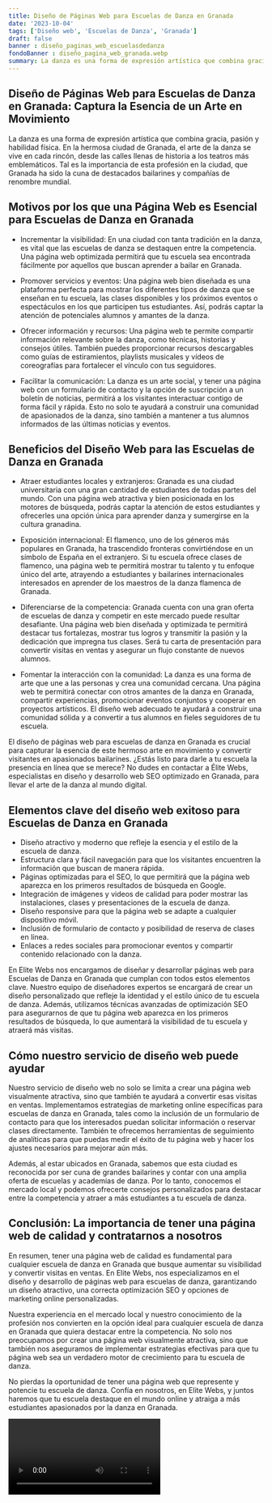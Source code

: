 ```yaml
---
title: Diseño de Páginas Web para Escuelas de Danza en Granada
date: '2023-10-04'
tags: ['Diseño web', 'Escuelas de Danza', 'Granada']
draft: false
banner : diseño_paginas_web_escuelasdedanza
fondoBanner : diseño_pagina_web_granada.webp
summary: La danza es una forma de expresión artística que combina gracia, pasión y habilidad física. En la hermosa ciudad de Granada, el arte de la danza se vive en cada rincón, desde las calles llenas de historia a los teatros más emblemáticos. Tal es la importancia de esta profesión en la ciudad, que Granada ha sido la cuna de destacados bailarines y compañías de renombre mundial. 
---
```


## Diseño de Páginas Web para Escuelas de Danza en Granada: Captura la Esencia de un Arte en Movimiento

La danza es una forma de expresión artística que combina gracia, pasión y habilidad física. En la hermosa ciudad de Granada, el arte de la danza se vive en cada rincón, desde las calles llenas de historia a los teatros más emblemáticos. Tal es la importancia de esta profesión en la ciudad, que Granada ha sido la cuna de destacados bailarines y compañías de renombre mundial. 

## Motivos por los que una Página Web es Esencial para Escuelas de Danza en Granada

- Incrementar la visibilidad: En una ciudad con tanta tradición en la danza, es vital que las escuelas de danza se destaquen entre la competencia. Una página web optimizada permitirá que tu escuela sea encontrada fácilmente por aquellos que buscan aprender a bailar en Granada.

- Promover servicios y eventos: Una página web bien diseñada es una plataforma perfecta para mostrar los diferentes tipos de danza que se enseñan en tu escuela, las clases disponibles y los próximos eventos o espectáculos en los que participen tus estudiantes. Así, podrás captar la atención de potenciales alumnos y amantes de la danza.

- Ofrecer información y recursos: Una página web te permite compartir información relevante sobre la danza, como técnicas, historias y consejos útiles. También puedes proporcionar recursos descargables como guías de estiramientos, playlists musicales y vídeos de coreografías para fortalecer el vínculo con tus seguidores.

- Facilitar la comunicación: La danza es un arte social, y tener una página web con un formulario de contacto y la opción de suscripción a un boletín de noticias, permitirá a los visitantes interactuar contigo de forma fácil y rápida. Esto no solo te ayudará a construir una comunidad de apasionados de la danza, sino también a mantener a tus alumnos informados de las últimas noticias y eventos.

## Beneficios del Diseño Web para las Escuelas de Danza en Granada

- Atraer estudiantes locales y extranjeros: Granada es una ciudad universitaria con una gran cantidad de estudiantes de todas partes del mundo. Con una página web atractiva y bien posicionada en los motores de búsqueda, podrás captar la atención de estos estudiantes y ofrecerles una opción única para aprender danza y sumergirse en la cultura granadina.

- Exposición internacional: El flamenco, uno de los géneros más populares en Granada, ha trascendido fronteras convirtiéndose en un símbolo de España en el extranjero. Si tu escuela ofrece clases de flamenco, una página web te permitirá mostrar tu talento y tu enfoque único del arte, atrayendo a estudiantes y bailarines internacionales interesados en aprender de los maestros de la danza flamenca de Granada.

- Diferenciarse de la competencia: Granada cuenta con una gran oferta de escuelas de danza y competir en este mercado puede resultar desafiante. Una página web bien diseñada y optimizada te permitirá destacar tus fortalezas, mostrar tus logros y transmitir la pasión y la dedicación que impregna tus clases. Será tu carta de presentación para convertir visitas en ventas y asegurar un flujo constante de nuevos alumnos.

- Fomentar la interacción con la comunidad: La danza es una forma de arte que une a las personas y crea una comunidad cercana. Una página web te permitirá conectar con otros amantes de la danza en Granada, compartir experiencias, promocionar eventos conjuntos y cooperar en proyectos artísticos. El diseño web adecuado te ayudará a construir una comunidad sólida y a convertir a tus alumnos en fieles seguidores de tu escuela.

El diseño de páginas web para escuelas de danza en Granada es crucial para capturar la esencia de este hermoso arte en movimiento y convertir visitantes en apasionados bailarines. ¿Estás listo para darle a tu escuela la presencia en línea que se merece? No dudes en contactar a Élite Webs, especialistas en diseño y desarrollo web SEO optimizado en Granada, para llevar el arte de la danza al mundo digital.

<GifSeo />

<Cta />

## Elementos clave del diseño web exitoso para Escuelas de Danza en Granada

- Diseño atractivo y moderno que refleje la esencia y el estilo de la escuela de danza.
- Estructura clara y fácil navegación para que los visitantes encuentren la información que buscan de manera rápida.
- Páginas optimizadas para el SEO, lo que permitirá que la página web aparezca en los primeros resultados de búsqueda en Google.
- Integración de imágenes y videos de calidad para poder mostrar las instalaciones, clases y presentaciones de la escuela de danza.
- Diseño responsive para que la página web se adapte a cualquier dispositivo móvil.
- Inclusión de formulario de contacto y posibilidad de reserva de clases en línea.
- Enlaces a redes sociales para promocionar eventos y compartir contenido relacionado con la danza.

En Elite Webs nos encargamos de diseñar y desarrollar páginas web para Escuelas de Danza en Granada que cumplan con todos estos elementos clave. Nuestro equipo de diseñadores expertos se encargará de crear un diseño personalizado que refleje la identidad y el estilo único de tu escuela de danza. Además, utilizamos técnicas avanzadas de optimización SEO para asegurarnos de que tu página web aparezca en los primeros resultados de búsqueda, lo que aumentará la visibilidad de tu escuela y atraerá más visitas.

## Cómo nuestro servicio de diseño web puede ayudar

Nuestro servicio de diseño web no solo se limita a crear una página web visualmente atractiva, sino que también te ayudará a convertir esas visitas en ventas. Implementamos estrategias de marketing online específicas para escuelas de danza en Granada, tales como la inclusión de un formulario de contacto para que los interesados puedan solicitar información o reservar clases directamente. También te ofrecemos herramientas de seguimiento de analíticas para que puedas medir el éxito de tu página web y hacer los ajustes necesarios para mejorar aún más.

Además, al estar ubicados en Granada, sabemos que esta ciudad es reconocida por ser cuna de grandes bailarines y contar con una amplia oferta de escuelas y academias de danza. Por lo tanto, conocemos el mercado local y podemos ofrecerte consejos personalizados para destacar entre la competencia y atraer a más estudiantes a tu escuela de danza.

## Conclusión: La importancia de tener una página web de calidad y contratarnos a nosotros

En resumen, tener una página web de calidad es fundamental para cualquier escuela de danza en Granada que busque aumentar su visibilidad y convertir visitas en ventas. En Elite Webs, nos especializamos en el diseño y desarrollo de páginas web para escuelas de danza, garantizando un diseño atractivo, una correcta optimización SEO y opciones de marketing online personalizadas.

Nuestra experiencia en el mercado local y nuestro conocimiento de la profesión nos convierten en la opción ideal para cualquier escuela de danza en Granada que quiera destacar entre la competencia. No solo nos preocupamos por crear una página web visualmente atractiva, sino que también nos aseguramos de implementar estrategias efectivas para que tu página web sea un verdadero motor de crecimiento para tu escuela de danza.

No pierdas la oportunidad de tener una página web que represente y potencie tu escuela de danza. Confía en nosotros, en Elite Webs, y juntos haremos que tu escuela destaque en el mundo online y atraiga a más estudiantes apasionados por la danza en Granada.

<Video />

<CtaBot job='Escuelas de Danza' city='Granada'/>

<Gmaps query='Granada+españa+maps' />